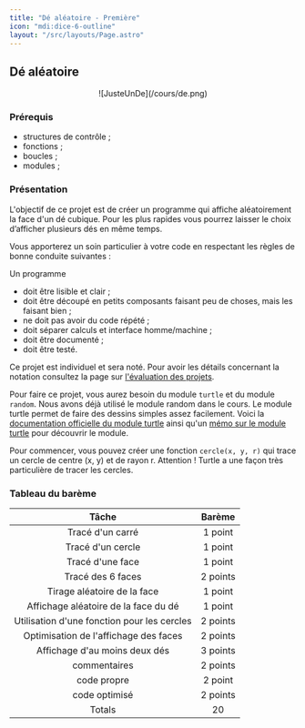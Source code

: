 ```yaml
---
title: "Dé aléatoire - Première"
icon: "mdi:dice-6-outline"
layout: "/src/layouts/Page.astro"
---
```


## Dé aléatoire

<center>![JusteUnDe](/cours/de.png)</center>

### Prérequis
- structures de contrôle ;
- fonctions ;
- boucles ;
- modules ;

### Présentation
  
L'objectif de ce projet est de créer un programme qui affiche aléatoirement la face d'un dé cubique. Pour les plus rapides vous pourrez laisser le choix d’afficher plusieurs dés en même temps.

Vous apporterez un soin particulier à votre code en respectant les règles de bonne conduite suivantes :

Un programme
- doit être lisible et clair ;
- doit être découpé en petits composants faisant peu de choses, mais les faisant bien ;
- ne doit pas avoir du code répété ;
- doit séparer calculs et interface homme/machine ;
- doit être documenté ;
- doit être testé.

Ce projet est individuel et sera noté. Pour avoir les détails concernant la notation consultez la page sur [l'évaluation des projets](../).

Pour faire ce projet, vous aurez besoin du module `turtle` et du module `random`. Nous avons déjà utilisé le module random dans le cours. Le module turtle permet de faire des dessins simples assez facilement. Voici la [documentation officielle du module turtle](https://docs.python.org/fr/3/library/turtle.html) ainsi qu'un [mémo sur le module turtle](../../turtle) pour découvrir le module.

Pour commencer, vous pouvez créer une fonction `cercle(x, y, r)` qui trace un cercle de centre (x, y) et de rayon r. Attention ! Turtle a une façon très particulière de tracer les cercles.

### Tableau du barème

| Tâche	| Barème |
|  :-:  |  :--:  |
| Tracé d'un carré | 1 point |
| Tracé d'un cercle | 1 point |
| Tracé d'une face | 1 point |
| Tracé des 6 faces | 2 points |
| Tirage aléatoire de la face | 1 point |
| Affichage aléatoire de la face du dé | 1 point |
| Utilisation d'une fonction pour les cercles | 2 points |
| Optimisation de l'affichage des faces | 2 points |
| Affichage d'au moins deux dés | 3 points |
| commentaires | 2 points |
| code propre | 2 point |
| code optimisé | 2 points |
| Totals | 20 |
